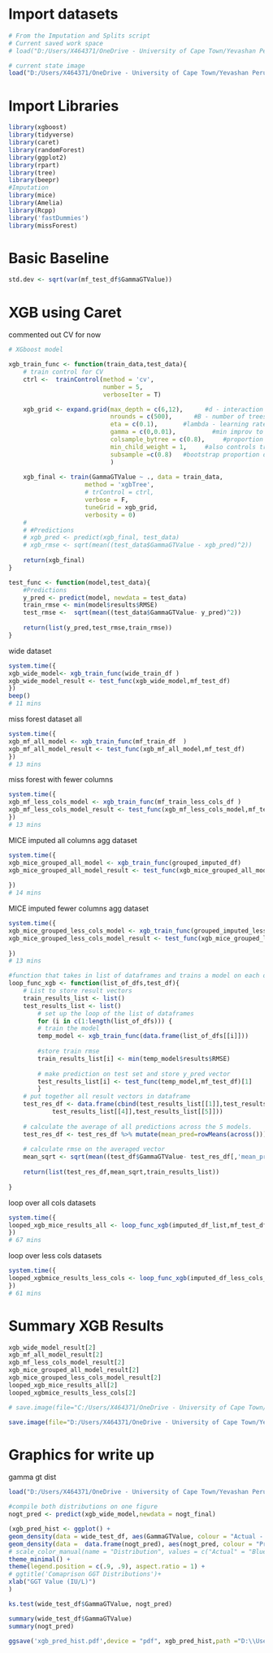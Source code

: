 # Import datasets 
```r
# From the Imputation and Splits script
# Current saved work space
# load("D:/Users/X464371/OneDrive - University of Cape Town/Yevashan Perumal MSc - OneDrive/Data/post_imputation_output_data.Rdata")

# current state image
load("D:/Users/X464371/OneDrive - University of Cape Town/Yevashan Perumal MSc - OneDrive/Data/modelling_image_v3_xgb.Rdata")
```

# Import Libraries
```r
library(xgboost)
library(tidyverse)
library(caret)
library(randomForest)
library(ggplot2)
library(rpart)
library(tree)
library(beepr)
#Imputation
library(mice)
library(Amelia)
library(Rcpp)
library('fastDummies')
library(missForest)
```

# Basic Baseline
```r
std.dev <- sqrt(var(mf_test_df$GammaGTValue))
```

# XGB using Caret
commented out CV for now
```r
# XGboost model

xgb_train_func <- function(train_data,test_data){
    # train control for CV
    ctrl <-  trainControl(method = 'cv',
                          number = 5, 
                          verboseIter = T)

    xgb_grid <- expand.grid(max_depth = c(6,12),      #d - interaction depth default 6
                            nrounds = c(500),      #B - number of trees default
                            eta = c(0.1),       #lambda - learning rate default 0.3
                            gamma = c(0,0.01),          #min improv to split tree further default 0. 
                            colsample_bytree = c(0.8),     #proportion random features per tree default 1
                            min_child_weight = 1,     #also controls tree depth default 1
                            subsample =c(0.8)   #bootstrap proportion default 1
                            )
    
    xgb_final <- train(GammaGTValue ~ ., data = train_data,
                     method = 'xgbTree',
                     # trControl = ctrl,
                     verbose = F,
                     tuneGrid = xgb_grid,
                     verbosity = 0)
    # 
    # #Predictions
    # xgb_pred <- predict(xgb_final, test_data)
    # xgb_rmse <- sqrt(mean((test_data$GammaGTValue - xgb_pred)^2)) 
    
    return(xgb_final)
}

```

```r
test_func <- function(model,test_data){
    #Predictions
    y_pred <- predict(model, newdata = test_data)
    train_rmse <- min(model$results$RMSE)
    test_rmse <-  sqrt(mean((test_data$GammaGTValue- y_pred)^2))
    
    return(list(y_pred,test_rmse,train_rmse))
}
```


wide dataset
```r
system.time({
xgb_wide_model<- xgb_train_func(wide_train_df )
xgb_wide_model_result <- test_func(xgb_wide_model,mf_test_df)  
})
beep()
# 11 mins
```

miss forest dataset all
```r
system.time({
xgb_mf_all_model <- xgb_train_func(mf_train_df  )
xgb_mf_all_model_result <- test_func(xgb_mf_all_model,mf_test_df)   
})
# 13 mins
```

miss forest with fewer columns
```r
system.time({
xgb_mf_less_cols_model <- xgb_train_func(mf_train_less_cols_df )
xgb_mf_less_cols_model_result <- test_func(xgb_mf_less_cols_model,mf_test_df)   
})
# 13 mins
```

MICE imputed all columns agg dataset
```r
system.time({
xgb_mice_grouped_all_model <- xgb_train_func(grouped_imputed_df)
xgb_mice_grouped_all_model_result <- test_func(xgb_mice_grouped_all_model,mf_test_df)
    
})
# 14 mins
```

MICE imputed fewer columns agg dataset
```r
system.time({
xgb_mice_grouped_less_cols_model <- xgb_train_func(grouped_imputed_less_cols_df)
xgb_mice_grouped_less_cols_model_result <- test_func(xgb_mice_grouped_less_cols_model,mf_test_df)
    
})
# 13 mins
```

```r
#function that takes in list of dataframes and trains a model on each one.stores the y_test vector
loop_func_xgb <- function(list_of_dfs,test_df){
    # List to store result vectors
    train_results_list <- list()
    test_results_list <- list()
        # set up the loop of the list of dataframes
        for (i in c(1:length(list_of_dfs))) {
        # train the model
        temp_model <- xgb_train_func(data.frame(list_of_dfs[[i]]))
        
        #store train rmse
        train_results_list[i] <- min(temp_model$results$RMSE)
        
        # make prediction on test set and store y_pred vector
        test_results_list[i] <- test_func(temp_model,mf_test_df)[1]
        }
    # put together all result vectors in dataframe
    test_res_df <- data.frame(cbind(test_results_list[[1]],test_results_list[[2]],test_results_list[[3]],
            test_results_list[[4]],test_results_list[[5]]))
    
    # calculate the average of all predictions across the 5 models.
    test_res_df <- test_res_df %>% mutate(mean_pred=rowMeans(across()))
    
    # calculate rmse on the averaged vector
    mean_sqrt <- sqrt(mean((test_df$GammaGTValue- test_res_df[,'mean_pred'])^2))
    
    return(list(test_res_df,mean_sqrt,train_results_list))
    
}
```

loop over all cols datasets
```r
system.time({
looped_xgb_mice_results_all <- loop_func_xgb(imputed_df_list,mf_test_df)
})
# 67 mins
```

loop over less cols datasets
```r
system.time({
looped_xgbmice_results_less_cols <- loop_func_xgb(imputed_df_less_cols_list,mf_test_df)
})
# 61 mins 
```


# Summary XGB Results
```r
xgb_wide_model_result[2]
xgb_mf_all_model_result[2]
xgb_mf_less_cols_model_result[2]
xgb_mice_grouped_all_model_result[2]
xgb_mice_grouped_less_cols_model_result[2]
looped_xgb_mice_results_all[2]
looped_xgbmice_results_less_cols[2]
```


```r
# save.image(file="C:/Users/X464371/OneDrive - University of Cape Town/Yevashan Perumal MSc - OneDrive/Data/modelling_image.Rdata")

save.image(file="D:/Users/X464371/OneDrive - University of Cape Town/Yevashan Perumal MSc - OneDrive/Data/modelling_image_v3_xgb.Rdata")
```

# Graphics for write up
gamma gt dist
```r

load("D:/Users/X464371/OneDrive - University of Cape Town/Yevashan Perumal MSc - OneDrive/Data/nogt_final.Rdata")
```

```r
#compile both distributions on one figure
nogt_pred <- predict(xgb_wide_model,newdata = nogt_final)

(xgb_pred_hist <- ggplot() +
geom_density(data = wide_test_df, aes(GammaGTValue, colour = "Actual - Test")) + 
geom_density(data =  data.frame(nogt_pred), aes(nogt_pred, colour = "Predicted")) +
# scale_color_manual(name = "Distribution", values = c("Actual" = "Blue", "Pred" = "Red")) +
theme_minimal() + 
theme(legend.position = c(.9, .9), aspect.ratio = 1) +
# ggtitle('Comaprison GGT Distributions')+
xlab("GGT Value (IU/L)")
)
```

```r
ks.test(wide_test_df$GammaGTValue, nogt_pred)
```
```r
summary(wide_test_df$GammaGTValue)
summary(nogt_pred)
```


```r
ggsave('xgb_pred_hist.pdf',device = "pdf", xgb_pred_hist,path ="D:\\Users\\X464371\\OneDrive - University of Cape Town\\Yevashan Perumal MSc - OneDrive\\Write-up\\Figures",width = 5, height = 5)
```

